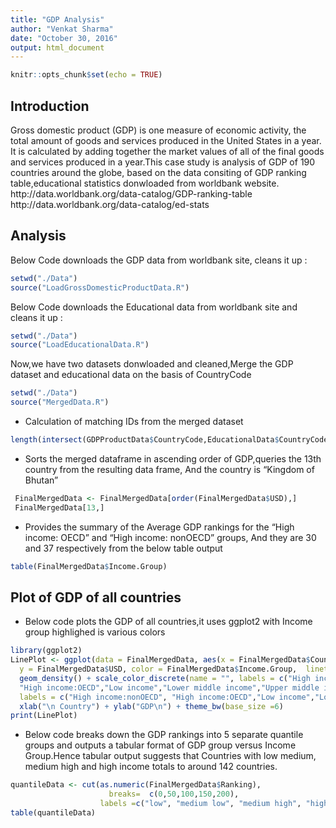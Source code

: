 ```yaml
---
title: "GDP Analysis"
author: "Venkat Sharma"
date: "October 30, 2016"
output: html_document
---
```


```r
knitr::opts_chunk$set(echo = TRUE)
```

## Introduction

Gross domestic product (GDP) is one measure of economic activity, the total amount of goods and services produced in the United States in a year.  It is calculated by adding together the market values of all of the final goods and services produced in a year.This case study is analysis of GDP of 190 countries around the globe, based on the data consiting of GDP ranking table,educational statistics donwloaded from worldbank website.<br>
http://data.worldbank.org/data-catalog/GDP-ranking-table<br>
http://data.worldbank.org/data-catalog/ed-stats

## Analysis

Below Code downloads the GDP data from worldbank site, cleans it up :

```r
setwd("./Data")
source("LoadGrossDomesticProductData.R")
```


Below Code downloads the Educational data from worldbank site and cleans it up :
```r
setwd("./Data")
source("LoadEducationalData.R")
```

Now,we have two datasets donwloaded and cleaned,Merge the GDP dataset and educational data on the basis of CountryCode
```r
setwd("./Data")
source("MergedData.R")
```

* Calculation of matching IDs from the merged dataset
```r
length(intersect(GDPProductData$CountryCode,EducationalData$CountryCode))
```

* Sorts the merged dataframe in ascending order of GDP,queries the 13th country from the resulting data frame, And the country is "Kingdom of Bhutan"
```r
 FinalMergedData <- FinalMergedData[order(FinalMergedData$USD),]
 FinalMergedData[13,]
```

* Provides the summary of the Average GDP rankings for the "High income: OECD" and "High income: nonOECD" groups, And they are 30 and 37 respectively from the below table output

```r
table(FinalMergedData$Income.Group)
```



## Plot of GDP of all countries

* Below code plots the GDP of all countries,it uses ggplot2 with Income group highlighed is various colors

```r
library(ggplot2)
LinePlot <- ggplot(data = FinalMergedData, aes(x = FinalMergedData$CountryCode, 
  y = FinalMergedData$USD, color = FinalMergedData$Income.Group,  linetype = FinalMergedData$Income.Group)) + 
  geom_density() + scale_color_discrete(name = "", labels = c("High income:nonOECD", 
  "High income:OECD","Low income","Lower middle income","Upper middle income")) +scale_linetype(name = "", 
  labels = c("High income:nonOECD", "High income:OECD","Low income","Lower middle income","Upper middle income")) +
  xlab("\n Country") + ylab("GDP\n") + theme_bw(base_size =6)
print(LinePlot)
```

* Below code breaks down the GDP rankings into 5 separate quantile groups and outputs a tabular format of GDP group versus Income Group.Hence tabular output suggests that  Countries with low medium, medium high and high income totals to around 142 countries.
```r
quantileData <- cut(as.numeric(FinalMergedData$Ranking),
                      breaks=  c(0,50,100,150,200),
                    labels =c("low", "medium low", "medium high", "high income"))
table(quantileData)
```


